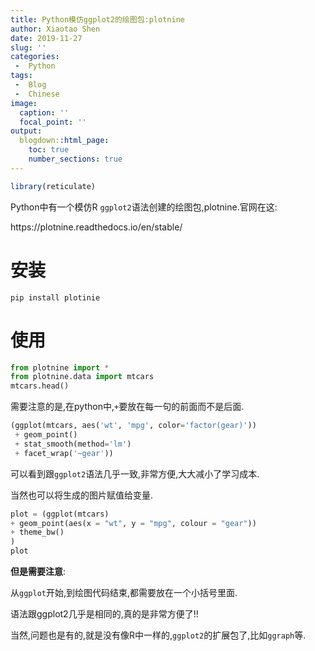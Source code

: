 ```yaml
---
title: Python模仿ggplot2的绘图包:plotnine
author: Xiaotao Shen
date: 2019-11-27
slug: ''
categories:
 -  Python
tags:
 -  Blog
 -  Chinese
image:
  caption: ''
  focal_point: ''
output:
  blogdown::html_page:
    toc: true
    number_sections: true
---
```


```r
library(reticulate)
```

Python中有一个模仿R `ggplot2`语法创建的绘图包,plotnine.官网在这:

https://plotnine.readthedocs.io/en/stable/

# 安装

```
pip install plotinie
```

# 使用 

```python
from plotnine import *
from plotnine.data import mtcars
mtcars.head()
```

需要注意的是,在python中,`+`要放在每一句的前面而不是后面.

```python
(ggplot(mtcars, aes('wt', 'mpg', color='factor(gear)'))
 + geom_point()
 + stat_smooth(method='lm')
 + facet_wrap('~gear'))
```

可以看到跟`ggplot2`语法几乎一致,非常方便,大大减小了学习成本.

当然也可以将生成的图片赋值给变量.

```python
plot = (ggplot(mtcars)
+ geom_point(aes(x = "wt", y = "mpg", colour = "gear"))
+ theme_bw()
)
plot
```

**但是需要注意**:

从`ggplot`开始,到绘图代码结束,都需要放在一个小括号里面.


语法跟ggplot2几乎是相同的,真的是非常方便了!!

当然,问题也是有的,就是没有像R中一样的,`ggplot2`的扩展包了,比如`ggraph`等.



